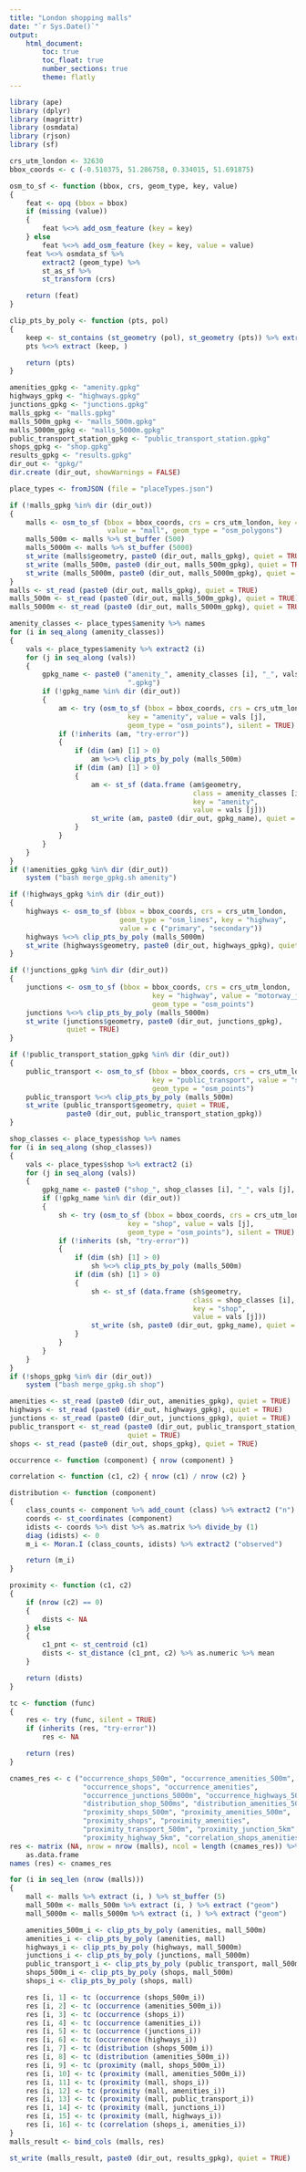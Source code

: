 ```yaml
---
title: "London shopping malls"
date: "`r Sys.Date()`"
output: 
    html_document:
        toc: true
        toc_float: true
        number_sections: true
        theme: flatly
---
```


```r
library (ape)
library (dplyr)
library (magrittr)
library (osmdata)
library (rjson)
library (sf)

crs_utm_london <- 32630
bbox_coords <- c (-0.510375, 51.286758, 0.334015, 51.691875)

osm_to_sf <- function (bbox, crs, geom_type, key, value)
{
    feat <- opq (bbox = bbox)
    if (missing (value))
    {
        feat %<>% add_osm_feature (key = key)
    } else
        feat %<>% add_osm_feature (key = key, value = value)
    feat %<>% osmdata_sf %>%
        extract2 (geom_type) %>%
        st_as_sf %>%
        st_transform (crs)

    return (feat)
}

clip_pts_by_poly <- function (pts, pol)
{
    keep <- st_contains (st_geometry (pol), st_geometry (pts)) %>% extract2 (1)
    pts %<>% extract (keep, )

    return (pts)
}

amenities_gpkg <- "amenity.gpkg"
highways_gpkg <- "highways.gpkg"
junctions_gpkg <- "junctions.gpkg"
malls_gpkg <- "malls.gpkg"
malls_500m_gpkg <- "malls_500m.gpkg"
malls_5000m_gpkg <- "malls_5000m.gpkg"
public_transport_station_gpkg <- "public_transport_station.gpkg"
shops_gpkg <- "shop.gpkg"
results_gpkg <- "results.gpkg"
dir_out <- "gpkg/"
dir.create (dir_out, showWarnings = FALSE)

place_types <- fromJSON (file = "placeTypes.json")

if (!malls_gpkg %in% dir (dir_out))
{
    malls <- osm_to_sf (bbox = bbox_coords, crs = crs_utm_london, key = "shop",
                        value = "mall", geom_type = "osm_polygons")
    malls_500m <- malls %>% st_buffer (500)
    malls_5000m <- malls %>% st_buffer (5000)
    st_write (malls$geometry, paste0 (dir_out, malls_gpkg), quiet = TRUE)
    st_write (malls_500m, paste0 (dir_out, malls_500m_gpkg), quiet = TRUE)
    st_write (malls_5000m, paste0 (dir_out, malls_5000m_gpkg), quiet = TRUE)
}
malls <- st_read (paste0 (dir_out, malls_gpkg), quiet = TRUE)
malls_500m <- st_read (paste0 (dir_out, malls_500m_gpkg), quiet = TRUE)
malls_5000m <- st_read (paste0 (dir_out, malls_5000m_gpkg), quiet = TRUE)

amenity_classes <- place_types$amenity %>% names
for (i in seq_along (amenity_classes))
{
    vals <- place_types$amenity %>% extract2 (i)
    for (j in seq_along (vals))
    {
        gpkg_name <- paste0 ("amenity_", amenity_classes [i], "_", vals [j],
                             ".gpkg")
        if (!gpkg_name %in% dir (dir_out))
        {
            am <- try (osm_to_sf (bbox = bbox_coords, crs = crs_utm_london,
                             key = "amenity", value = vals [j],
                             geom_type = "osm_points"), silent = TRUE)
            if (!inherits (am, "try-error"))
            {
                if (dim (am) [1] > 0)
                    am %<>% clip_pts_by_poly (malls_500m)
                if (dim (am) [1] > 0)
                {
                    am <- st_sf (data.frame (am$geometry,
                                             class = amenity_classes [i],
                                             key = "amenity",
                                             value = vals [j]))
                    st_write (am, paste0 (dir_out, gpkg_name), quiet = TRUE)
                }
            }
        }
    }
}
if (!amenities_gpkg %in% dir (dir_out))
    system ("bash merge_gpkg.sh amenity")

if (!highways_gpkg %in% dir (dir_out))
{
    highways <- osm_to_sf (bbox = bbox_coords, crs = crs_utm_london,
                           geom_type = "osm_lines", key = "highway",
                           value = c ("primary", "secondary"))
    highways %<>% clip_pts_by_poly (malls_5000m)
    st_write (highways$geometry, paste0 (dir_out, highways_gpkg), quiet = TRUE)
}

if (!junctions_gpkg %in% dir (dir_out))
{
    junctions <- osm_to_sf (bbox = bbox_coords, crs = crs_utm_london,
                                   key = "highway", value = "motorway_junction",
                                   geom_type = "osm_points")
    junctions %<>% clip_pts_by_poly (malls_5000m)
    st_write (junctions$geometry, paste0 (dir_out, junctions_gpkg),
              quiet = TRUE)
}

if (!public_transport_station_gpkg %in% dir (dir_out))
{
    public_transport <- osm_to_sf (bbox = bbox_coords, crs = crs_utm_london,
                                   key = "public_transport", value = "station",
                                   geom_type = "osm_points")
    public_transport %<>% clip_pts_by_poly (malls_500m)
    st_write (public_transport$geometry, quiet = TRUE,
              paste0 (dir_out, public_transport_station_gpkg))
}

shop_classes <- place_types$shop %>% names
for (i in seq_along (shop_classes))
{
    vals <- place_types$shop %>% extract2 (i)
    for (j in seq_along (vals))
    {
        gpkg_name <- paste0 ("shop_", shop_classes [i], "_", vals [j], ".gpkg")
        if (!gpkg_name %in% dir (dir_out))
        {
            sh <- try (osm_to_sf (bbox = bbox_coords, crs = crs_utm_london,
                             key = "shop", value = vals [j],
                             geom_type = "osm_points"), silent = TRUE)
            if (!inherits (sh, "try-error"))
            {
                if (dim (sh) [1] > 0)
                    sh %<>% clip_pts_by_poly (malls_500m)
                if (dim (sh) [1] > 0)
                {
                    sh <- st_sf (data.frame (sh$geometry,
                                             class = shop_classes [i],
                                             key = "shop",
                                             value = vals [j]))
                    st_write (sh, paste0 (dir_out, gpkg_name), quiet = TRUE)
                }
            }
        }
    }
}
if (!shops_gpkg %in% dir (dir_out))
    system ("bash merge_gpkg.sh shop")

amenities <- st_read (paste0 (dir_out, amenities_gpkg), quiet = TRUE)
highways <- st_read (paste0 (dir_out, highways_gpkg), quiet = TRUE)
junctions <- st_read (paste0 (dir_out, junctions_gpkg), quiet = TRUE)
public_transport <- st_read (paste0 (dir_out, public_transport_station_gpkg),
                             quiet = TRUE)
shops <- st_read (paste0 (dir_out, shops_gpkg), quiet = TRUE)
```

```r
occurrence <- function (component) { nrow (component) }

correlation <- function (c1, c2) { nrow (c1) / nrow (c2) }

distribution <- function (component)
{
    class_counts <- component %>% add_count (class) %>% extract2 ("n")
    coords <- st_coordinates (component)
    idists <- coords %>% dist %>% as.matrix %>% divide_by (1)
    diag (idists) <- 0
    m_i <- Moran.I (class_counts, idists) %>% extract2 ("observed")

    return (m_i)
}

proximity <- function (c1, c2)
{
    if (nrow (c2) == 0)
    {
        dists <- NA
    } else
    {
        c1_pnt <- st_centroid (c1)
        dists <- st_distance (c1_pnt, c2) %>% as.numeric %>% mean
    }

    return (dists)
}
```

```r
tc <- function (func)
{
    res <- try (func, silent = TRUE)
    if (inherits (res, "try-error"))
        res <- NA

    return (res)
}

cnames_res <- c ("occurrence_shops_500m", "occurrence_amenities_500m",
                  "occurrence_shops", "occurrence_amenities",
                  "occurrence_junctions_5000m", "occurrence_highways_5000m",
                  "distribution_shop_500ms", "distribution_amenities_500m",
                  "proximity_shops_500m", "proximity_amenities_500m",
                  "proximity_shops", "proximity_amenities",
                  "proximity_transport_500m", "proximity_junction_5km",
                  "proximity_highway_5km", "correlation_shops_amenities")
res <- matrix (NA, nrow = nrow (malls), ncol = length (cnames_res)) %>%
    as.data.frame
names (res) <- cnames_res

for (i in seq_len (nrow (malls)))
{
    mall <- malls %>% extract (i, ) %>% st_buffer (5)
    mall_500m <- malls_500m %>% extract (i, ) %>% extract ("geom")
    mall_5000m <- malls_5000m %>% extract (i, ) %>% extract ("geom")

    amenities_500m_i <- clip_pts_by_poly (amenities, mall_500m)
    amenities_i <- clip_pts_by_poly (amenities, mall)
    highways_i <- clip_pts_by_poly (highways, mall_5000m)
    junctions_i <- clip_pts_by_poly (junctions, mall_5000m)
    public_transport_i <- clip_pts_by_poly (public_transport, mall_500m)
    shops_500m_i <- clip_pts_by_poly (shops, mall_500m)
    shops_i <- clip_pts_by_poly (shops, mall)

    res [i, 1] <- tc (occurrence (shops_500m_i))
    res [i, 2] <- tc (occurrence (amenities_500m_i))
    res [i, 3] <- tc (occurrence (shops_i))
    res [i, 4] <- tc (occurrence (amenities_i))
    res [i, 5] <- tc (occurrence (junctions_i))
    res [i, 6] <- tc (occurrence (highways_i))
    res [i, 7] <- tc (distribution (shops_500m_i))
    res [i, 8] <- tc (distribution (amenities_500m_i))
    res [i, 9] <- tc (proximity (mall, shops_500m_i))
    res [i, 10] <- tc (proximity (mall, amenities_500m_i))
    res [i, 11] <- tc (proximity (mall, shops_i))
    res [i, 12] <- tc (proximity (mall, amenities_i))
    res [i, 13] <- tc (proximity (mall, public_transport_i))
    res [i, 14] <- tc (proximity (mall, junctions_i))
    res [i, 15] <- tc (proximity (mall, highways_i))
    res [i, 16] <- tc (correlation (shops_i, amenities_i))
}
malls_result <- bind_cols (malls, res)

st_write (malls_result, paste0 (dir_out, results_gpkg), quiet = TRUE)
```
